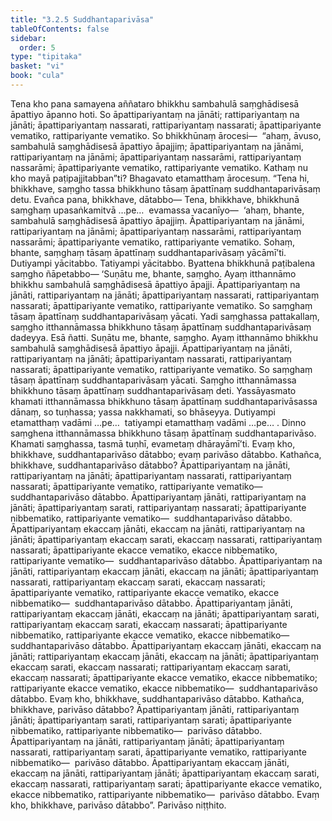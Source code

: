 ```yaml
---
title: "3.2.5 Suddhantaparivāsa"
tableOfContents: false
sidebar:
  order: 5
type: "tipitaka"
basket: "vi"
book: "cula"
---
```



<DynamicBreadcrumb />

<Division number="156" book="cula" bookNo="4" page="152">

<Paragraph number="657" book="cula">
Tena kho pana samayena aññataro bhikkhu sambahulā saṃghādisesā āpattiyo āpanno hoti. So āpattipariyantaṃ na jānāti; rattipariyantaṃ na jānāti; āpattipariyantaṃ nassarati, rattipariyantaṃ nassarati; āpattipariyante vematiko, rattipariyante vematiko. So bhikkhūnaṃ ārocesi—  “ahaṃ, āvuso, sambahulā saṃghādisesā āpattiyo āpajjiṃ; āpattipariyantaṃ na jānāmi, rattipariyantaṃ na jānāmi; āpattipariyantaṃ nassarāmi, rattipariyantaṃ nassarāmi; āpattipariyante vematiko, rattipariyante vematiko. Kathaṃ nu kho mayā paṭipajjitabban”ti? Bhagavato etamatthaṃ ārocesuṃ. “Tena hi, bhikkhave, saṃgho tassa bhikkhuno tāsaṃ āpattīnaṃ suddhantaparivāsaṃ detu. Evañca pana, bhikkhave, dātabbo—
</Paragraph>

<Paragraph number="658" book="cula">
Tena, bhikkhave, bhikkhunā saṃghaṃ upasaṅkamitvā …pe…  evamassa vacanīyo—  ‘ahaṃ, bhante, sambahulā saṃghādisesā āpattiyo āpajjiṃ. Āpattipariyantaṃ na jānāmi, rattipariyantaṃ na jānāmi; āpattipariyantaṃ nassarāmi, rattipariyantaṃ nassarāmi; āpattipariyante vematiko, rattipariyante vematiko. Sohaṃ, bhante, saṃghaṃ tāsaṃ āpattīnaṃ suddhantaparivāsaṃ yācāmī’ti. Dutiyampi yācitabbo. Tatiyampi yācitabbo. Byattena bhikkhunā paṭibalena saṃgho ñāpetabbo—
</Paragraph>

</Division>
<Division number="157" book="cula" bookNo="4" page="152">

<Paragraph number="659" book="cula">
‘Suṇātu me, bhante, saṃgho. Ayaṃ itthannāmo bhikkhu sambahulā saṃghādisesā āpattiyo āpajji. Āpattipariyantaṃ na jānāti, rattipariyantaṃ na jānāti; āpattipariyantaṃ nassarati, rattipariyantaṃ nassarati; āpattipariyante vematiko, rattipariyante vematiko. So saṃghaṃ tāsaṃ āpattīnaṃ suddhantaparivāsaṃ yācati. Yadi saṃghassa pattakallaṃ, saṃgho itthannāmassa bhikkhuno tāsaṃ āpattīnaṃ suddhantaparivāsaṃ dadeyya. Esā ñatti.
</Paragraph>

<Paragraph number="660" book="cula">
Suṇātu me, bhante, saṃgho. Ayaṃ itthannāmo bhikkhu sambahulā saṃghādisesā āpattiyo āpajji. Āpattipariyantaṃ na jānāti, rattipariyantaṃ na jānāti; āpattipariyantaṃ nassarati, rattipariyantaṃ nassarati; āpattipariyante vematiko, rattipariyante vematiko. So saṃghaṃ tāsaṃ āpattīnaṃ suddhantaparivāsaṃ yācati. Saṃgho itthannāmassa bhikkhuno tāsaṃ āpattīnaṃ suddhantaparivāsaṃ deti. Yassāyasmato khamati itthannāmassa bhikkhuno tāsaṃ āpattīnaṃ suddhantaparivāsassa dānaṃ, so tuṇhassa; yassa nakkhamati, so bhāseyya.
</Paragraph>

<Paragraph number="661" book="cula">
Dutiyampi etamatthaṃ vadāmi …pe…  tatiyampi etamatthaṃ vadāmi …pe… .
</Paragraph>

<Paragraph number="662" book="cula">
Dinno saṃghena itthannāmassa bhikkhuno tāsaṃ āpattīnaṃ suddhantaparivāso. Khamati saṃghassa, tasmā tuṇhī, evametaṃ dhārayāmī’ti.
</Paragraph>

</Division>
<Division number="158" book="cula" bookNo="4" page="153">

<Paragraph number="663" book="cula">
Evaṃ kho, bhikkhave, suddhantaparivāso dātabbo; evaṃ parivāso dātabbo. Kathañca, bhikkhave, suddhantaparivāso dātabbo? Āpattipariyantaṃ na jānāti, rattipariyantaṃ na jānāti; āpattipariyantaṃ nassarati, rattipariyantaṃ nassarati; āpattipariyante vematiko, rattipariyante vematiko—  suddhantaparivāso dātabbo.
</Paragraph>

<Paragraph number="664" book="cula">
Āpattipariyantaṃ jānāti, rattipariyantaṃ na jānāti; āpattipariyantaṃ sarati, rattipariyantaṃ nassarati; āpattipariyante nibbematiko, rattipariyante vematiko—  suddhantaparivāso dātabbo.
</Paragraph>

<Paragraph number="665" book="cula">
Āpattipariyantaṃ ekaccaṃ jānāti, ekaccaṃ na jānāti, rattipariyantaṃ na jānāti; āpattipariyantaṃ ekaccaṃ sarati, ekaccaṃ nassarati, rattipariyantaṃ nassarati; āpattipariyante ekacce vematiko, ekacce nibbematiko, rattipariyante vematiko—  suddhantaparivāso dātabbo.
</Paragraph>

<Paragraph number="666" book="cula">
Āpattipariyantaṃ na jānāti, rattipariyantaṃ ekaccaṃ jānāti, ekaccaṃ na jānāti; āpattipariyantaṃ nassarati, rattipariyantaṃ ekaccaṃ sarati, ekaccaṃ nassarati; āpattipariyante vematiko, rattipariyante ekacce vematiko, ekacce nibbematiko—  suddhantaparivāso dātabbo.
</Paragraph>

<Paragraph number="667" book="cula">
Āpattipariyantaṃ jānāti, rattipariyantaṃ ekaccaṃ jānāti, ekaccaṃ na jānāti; āpattipariyantaṃ sarati, rattipariyantaṃ ekaccaṃ sarati, ekaccaṃ nassarati; āpattipariyante nibbematiko, rattipariyante ekacce vematiko, ekacce nibbematiko—  suddhantaparivāso dātabbo.
</Paragraph>

<Paragraph number="668" book="cula">
Āpattipariyantaṃ ekaccaṃ jānāti, ekaccaṃ na jānāti; rattipariyantaṃ ekaccaṃ jānāti, ekaccaṃ na jānāti; āpattipariyantaṃ ekaccaṃ sarati, ekaccaṃ nassarati; rattipariyantaṃ ekaccaṃ sarati, ekaccaṃ nassarati; āpattipariyante ekacce vematiko, ekacce nibbematiko; rattipariyante ekacce vematiko, ekacce nibbematiko—  suddhantaparivāso dātabbo. Evaṃ kho, bhikkhave, suddhantaparivāso dātabbo.
</Paragraph>

</Division>
<Division number="159" book="cula" bookNo="4" page="154">

<Paragraph number="669" book="cula">
Kathañca, bhikkhave, parivāso dātabbo? Āpattipariyantaṃ jānāti, rattipariyantaṃ jānāti; āpattipariyantaṃ sarati, rattipariyantaṃ sarati; āpattipariyante nibbematiko, rattipariyante nibbematiko—  parivāso dātabbo.
</Paragraph>

<Paragraph number="670" book="cula">
Āpattipariyantaṃ na jānāti, rattipariyantaṃ jānāti; āpattipariyantaṃ nassarati, rattipariyantaṃ sarati, āpattipariyante vematiko, rattipariyante nibbematiko—  parivāso dātabbo.
</Paragraph>

<Paragraph number="671" book="cula">
Āpattipariyantaṃ ekaccaṃ jānāti, ekaccaṃ na jānāti, rattipariyantaṃ jānāti; āpattipariyantaṃ ekaccaṃ sarati, ekaccaṃ nassarati, rattipariyantaṃ sarati; āpattipariyante ekacce vematiko, ekacce nibbematiko, rattipariyante nibbematiko—  parivāso dātabbo. Evaṃ kho, bhikkhave, parivāso dātabbo”.

</Paragraph>
</Division>

<Paragraph number="672" type="center" book="cula">
Parivāso niṭṭhito.
</Paragraph>